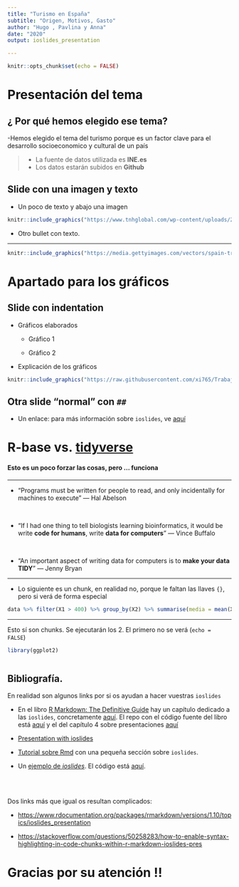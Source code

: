 ---
title: "Turismo en España"
subtitle: "Origen, Motivos, Gasto"
author: "Hugo , Pavlina y Anna"
date: "2020"
output: ioslides_presentation

---


```{r setup, include=FALSE}
knitr::opts_chunk$set(echo = FALSE)
```

# Presentación del tema 



## ¿ Por qué hemos elegido ese tema?
-Hemos elegido el tema del turismo porque es un factor clave para el desarrollo socioeconomico y cultural de un país <div class="red2">

> - La fuente de datos utilizada es **INE.es**
> - Los datos estarán subidos en **Github** 


## Slide con una imagen y texto 

- Un poco de texto y abajo una imagen

```{r, echo = FALSE, eval = TRUE, out.width = "76%", fig.align = "center"}
knitr::include_graphics("https://www.tnhglobal.com/wp-content/uploads/2017/04/340.jpg")
```

- Otro bullet con texto.


---- 


```{r echo = FALSE, out.width = "73%", fig.align = "center" , caption = "<https://xkcd.com>"}
knitr::include_graphics("https://media.gettyimages.com/vectors/spain-travel-vector-id506317148?s=2048x2048")
```

# Apartado para los gráficos


## Slide con indentation {.smaller}

- Gráficos elaborados

    - Gráfico 1

    - Gráfico 2


- Explicación de los gráficos

```{r echo = FALSE, out.width = "73%", fig.align = "center" , caption = "<https://xkcd.com>"}
knitr::include_graphics("https://raw.githubusercontent.com/xi765/TrabajoGrupo/main/motivos.jpeg")
```





## Otra slide "normal" con `##` {.smaller}

-  Un enlace: para más información sobre `ioslides`, ve [aquí](https://rmarkdown.rstudio.com/ioslides_presentation_format.html)




# **R-base  vs. [tidyverse](https://www.tidyverse.org/)**  

#### Esto es un poco forzar las cosas, pero ... funciona
   
   
---

  - "Programs must be written for people to read, and only incidentally for machines to execute"  --- Hal Abelson

<br>

  - "If I had one thing to tell biologists learning bioinformatics, it would be write **code for humans**, write **data for computers**" --- Vince Buffalo
  
  <br>
  
  - "An important aspect of writing data for computers is to **make your data TIDY**" --- Jenny Bryan

---
    
- Lo siguiente es un chunk, en realidad no, porque le faltan las llaves `{}`, pero si verá de forma especial

```r
data %>% filter(X1 > 400) %>% group_by(X2) %>% summarise(media = mean(X3))
```
  
--- 

Esto sí son chunks. Se ejecutarán los 2. El primero no se verá (`echo = FALSE`) 

```{r, echo = FALSE}
library(ggplot2)
```

```{r, echo = TRUE}


```


## Bibliografía. {.smaller}

En realidad son algunos links por si os ayudan a hacer vuestras `ioslides`


- En el libro [R Markdown: The Definitive Guide](https://bookdown.org/yihui/rmarkdown/) hay un capítulo dedicado a las `ioslides`, concretamente [aquí](https://rmarkdown.rstudio.com/ioslides_presentation_format.html). El repo con el código fuente del libro está [aquí](https://github.com/rstudio/rmarkdown-book) y el del capítulo 4 sobre presentaciones [aquí](https://github.com/rstudio/rmarkdown-book/blob/master/04-presentations.Rmd)

- [Presentation with ioslides](https://garrettgman.github.io/rmarkdown/ioslides_presentation_format.html)

- [Tutorial sobre Rmd](https://codingclubuc3m.rbind.io/post/2019-09-24/) con una pequeña sección sobre `ioslides`.

- Un [ejemplo de *ioslides*](https://choux130.github.io/slide_thesis_ioslides/#1). El código está [aquí](https://github.com/choux130/slide_thesis_ioslides). 

<br><br>

Dos links más que igual os resultan complicados:  

- <https://www.rdocumentation.org/packages/rmarkdown/versions/1.10/topics/ioslides_presentation>  
  
- <https://stackoverflow.com/questions/50258283/how-to-enable-syntax-highlighting-in-code-chunks-within-r-markdown-ioslides-pres>  
  
  



# Gracias por su atención !!

